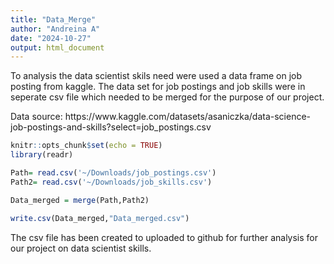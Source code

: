 ```yaml
---
title: "Data_Merge"
author: "Andreina A"
date: "2024-10-27"
output: html_document
---
```

To analysis the data scientist skils need were used a data frame on job posting from kaggle. The data set for job postings and job skills were in seperate csv file which needed to be merged for the purpose of our project.

Data source: https://www.kaggle.com/datasets/asaniczka/data-science-job-postings-and-skills?select=job_postings.csv
```r
knitr::opts_chunk$set(echo = TRUE)
library(readr)
```

```r
Path= read.csv('~/Downloads/job_postings.csv')
Path2= read.csv('~/Downloads/job_skills.csv')
```


```r
Data_merged = merge(Path,Path2)
```

```r
write.csv(Data_merged,"Data_merged.csv")
```

The csv file has been created to uploaded to github for further analysis for our project on data scientist skills.